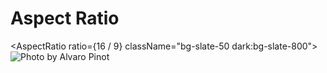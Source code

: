 

<Meta title="Aspect Ratio" component={AspectRatio} />

# Aspect Ratio

<AspectRatio ratio={16 / 9} className="bg-slate-50 dark:bg-slate-800">
  <Image
    src="https://images.unsplash.com/photo-1576075796033-848c2a5f3696?w=800&dpr=2&q=80"
    alt="Photo by Alvaro Pinot"
    fill
    className="rounded-md object-cover"
  />
</AspectRatio>
